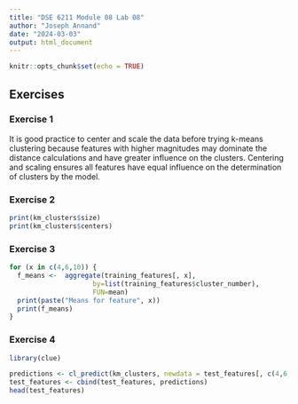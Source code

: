 ```yaml
---
title: "DSE 6211 Module 08 Lab 08"
author: "Joseph Annand"
date: "2024-03-03"
output: html_document
---
```


```r
knitr::opts_chunk$set(echo = TRUE)
```


## Exercises


### Exercise 1


It is good practice to center and scale the data before trying k-means clustering because features with higher magnitudes may dominate the distance calculations and have greater influence on the clusters. Centering and scaling ensures all features have equal influence on the determination of clusters by the model.


### Exercise 2


```r
print(km_clusters$size)
print(km_clusters$centers)
```


### Exercise 3


```r
for (x in c(4,6,10)) {
  f_means <-  aggregate(training_features[, x],
                     by=list(training_features$cluster_number),
                     FUN=mean)
  print(paste("Means for feature", x))
  print(f_means)
}
```


### Exercise 4


```r
library(clue)

predictions <- cl_predict(km_clusters, newdata = test_features[, c(4,6,10)])
test_features <- cbind(test_features, predictions)
head(test_features)
```

